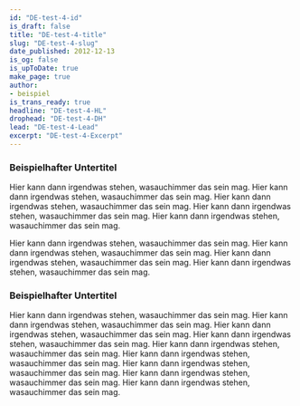 ```yaml
---
id: "DE-test-4-id"
is_draft: false
title: "DE-test-4-title"
slug: "DE-test-4-slug"
date_published: 2012-12-13
is_og: false
is_upToDate: true
make_page: true
author: 
- beispiel
is_trans_ready: true
headline: "DE-test-4-HL"
drophead: "DE-test-4-DH"
lead: "DE-test-4-Lead"
excerpt: "DE-test-4-Excerpt"
---
```


### Beispielhafter Untertitel

Hier kann dann irgendwas stehen, wasauchimmer das sein mag. 
Hier kann dann irgendwas stehen, wasauchimmer das sein mag. 
Hier kann dann irgendwas stehen, wasauchimmer das sein mag. 
Hier kann dann irgendwas stehen, wasauchimmer das sein mag. 
Hier kann dann irgendwas stehen, wasauchimmer das sein mag. 

Hier kann dann irgendwas stehen, wasauchimmer das sein mag. 
Hier kann dann irgendwas stehen, wasauchimmer das sein mag. 
Hier kann dann irgendwas stehen, wasauchimmer das sein mag. 
Hier kann dann irgendwas stehen, wasauchimmer das sein mag. 


### Beispielhafter Untertitel

Hier kann dann irgendwas stehen, wasauchimmer das sein mag. 
Hier kann dann irgendwas stehen, wasauchimmer das sein mag. 
Hier kann dann irgendwas stehen, wasauchimmer das sein mag. 
Hier kann dann irgendwas stehen, wasauchimmer das sein mag. 
Hier kann dann irgendwas stehen, wasauchimmer das sein mag. 
Hier kann dann irgendwas stehen, wasauchimmer das sein mag. 
Hier kann dann irgendwas stehen, wasauchimmer das sein mag. 
Hier kann dann irgendwas stehen, wasauchimmer das sein mag. 
Hier kann dann irgendwas stehen, wasauchimmer das sein mag. 